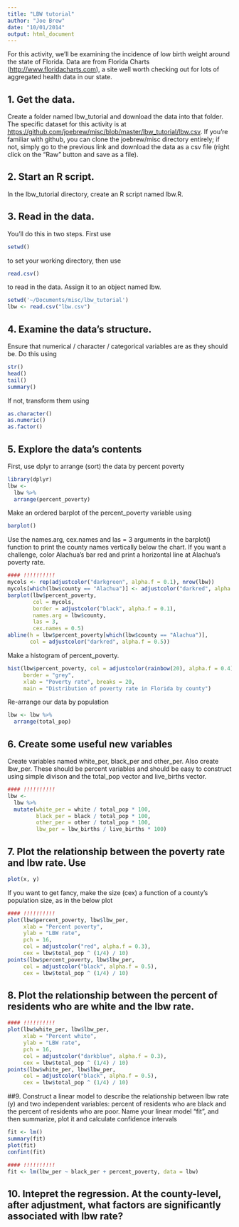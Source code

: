 ```yaml
---
title: "LBW tutorial"
author: "Joe Brew"
date: "10/01/2014"
output: html_document
---
```


For this activity, we'll be examining the incidence of low birth weight around the state of Florida.  Data are from Florida Charts (<http://www.floridacharts.com>), a site well worth checking out for lots of aggregated health data in our state.

## 1. Get the data.

Create a folder named lbw_tutorial and download the data into that folder.  The specific dataset for this activity is at <https://github.com/joebrew/misc/blob/master/lbw_tutorial/lbw.csv>.  If you're familiar with github, you can clone the joebrew/misc directory entirely; if not, simply go to the previous link and download the data as a csv file (right click on the "Raw" button and save as a file). 

## 2. Start an R script.

In the lbw_tutorial directory, create an R script named lbw.R.

## 3. Read in the data. 

You'll do this in two steps.  First use 
```r
setwd()
```
to set your working directory, then use
```r
read.csv()
```
to read in the data.  Assign it to an object named lbw.

```r
setwd('~/Documents/misc/lbw_tutorial')
lbw <- read.csv("lbw.csv")
```

## 4. Examine the data's structure.

Ensure that numerical / character / categorical variables are as they should be.  Do this using 
```r
str() 
head()
tail()
summary()
```

If not, transform them using
```r
as.character()
as.numeric()
as.factor()
````

## 5. Explore the data's contents

First, use dplyr to arrange (sort) the data by percent poverty
```r
library(dplyr)
lbw <- 
  lbw %>%
  arrange(percent_poverty)
```

Make an ordered barplot of the percent_poverty variable using 
```r
barplot()
```
Use the names.arg, cex.names and las = 3 arguments in the barplot() function to print the county names vertically below the chart. If you want a challenge, color Alachua's bar red and print a horizontal line at Alachua's poverty rate.

```r
#### !!!!!!!!!!
mycols <- rep(adjustcolor("darkgreen", alpha.f = 0.1), nrow(lbw))
mycols[which(lbw$county == "Alachua")] <- adjustcolor("darkred", alpha.f =0.5)
barplot(lbw$percent_poverty,
        col = mycols,
        border = adjustcolor("black", alpha.f = 0.1),
        names.arg = lbw$county,
        las = 3,
        cex.names = 0.5)
abline(h = lbw$percent_poverty[which(lbw$county == "Alachua")],
       col = adjustcolor("darkred", alpha.f = 0.5))
```

Make a histogram of percent_poverty.

```r
hist(lbw$percent_poverty, col = adjustcolor(rainbow(20), alpha.f = 0.4),
     border = "grey",
     xlab = "Poverty rate", breaks = 20,
     main = "Distribution of poverty rate in Florida by county")
```

Re-arrange our data by population
```r
lbw <- lbw %>%
  arrange(total_pop)
```


## 6. Create some useful new variables
Create variables named white_per, black_per and other_per. Also create lbw_per. These should be percent variables and should be easy to construct using simple divison and the total_pop vector and live_births vector.  


```r
#### !!!!!!!!!!
lbw <- 
  lbw %>%
  mutate(white_per = white / total_pop * 100,
         black_per = black / total_pop * 100,
         other_per = other / total_pop * 100,
         lbw_per = lbw_births / live_births * 100)
```



## 7. Plot the relationship between the poverty rate and lbw rate.  Use

```r
plot(x, y)
```

If you want to get fancy, make the size (cex) a function of a county's population size, as in the below plot

```r
#### !!!!!!!!!!
plot(lbw$percent_poverty, lbw$lbw_per,
     xlab = "Percent poverty",
     ylab = "LBW rate",
     pch = 16, 
     col = adjustcolor("red", alpha.f = 0.3),
     cex = lbw$total_pop ^ (1/4) / 10)
points(lbw$percent_poverty, lbw$lbw_per,
     col = adjustcolor("black", alpha.f = 0.5),
     cex = lbw$total_pop ^ (1/4) / 10)
```


## 8. Plot the relationship between the percent of residents who are white and the lbw rate.

```r
#### !!!!!!!!!!
plot(lbw$white_per, lbw$lbw_per,
     xlab = "Percent white",
     ylab = "LBW rate",
     pch = 16, 
     col = adjustcolor("darkblue", alpha.f = 0.3),
     cex = lbw$total_pop ^ (1/4) / 10)
points(lbw$white_per, lbw$lbw_per,
     col = adjustcolor("black", alpha.f = 0.5),
     cex = lbw$total_pop ^ (1/4) / 10)
```

##9. Construct a linear model to describe the relationship between lbw rate (y) and two independent variables: percent of residents who are black and the percent of residents who are poor. Name your linear model "fit", and then summarize, plot it and calculate confidence intervals

```r
fit <- lm()
summary(fit)
plot(fit)
confint(fit)
```

```r
#### !!!!!!!!!!
fit <- lm(lbw_per ~ black_per + percent_poverty, data = lbw)
```

## 10. Intepret the regression.  At the county-level, after adjustment, what factors are significantly associated with lbw rate?
